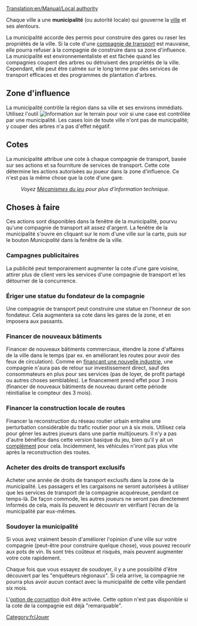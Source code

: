 [[Translation:en/Manual/Local authority]]

Chaque ville a une '''municipalité''' (ou autorité locale) qui gouverne la [[fr/Manual/Ville|ville]] et ses alentours.

La municipalité accorde des permis pour construire des gares ou raser les propriétés de la ville. Si la cote d'une [[fr/Manual/Compagnie de transport|compagnie de transport]] est mauvaise, elle pourra refuser à la compagnie de construire dans sa zone d'influence. La municipalité est environnementaliste et est fâchée quand les compagnies coupent des arbres ou détruisent des propriétés de la ville. Cependant, elle peut être calmée sur le long terme par des services de transport efficaces et des programmes de plantation d'arbres.

==Zone d'influence==
La municipalité contrôle la région dans sa ville et ses environs immédiats. Utilisez l'outil [[File:en/manual html 51cda05b.png|Information sur le terrain]] pour voir si une case est contrôlée par une municipalité. Les cases loin de toute ville n'ont pas de municipalité; y couper des arbres n'a pas d'effet négatif.

==Cotes==
La municipalité attribue une cote à chaque compagnie de transport, basée sur ses actions et sa fourniture de services de transport. Cette cote détermine les actions autorisées au joueur dans la zone d'influence. Ce n'est pas la même chose que la cote d'une gare.
:''Voyez [[fr/Manual/Mécanique du jeu#Cote de la municipalité|Mécanismes du jeu]] pour plus d'information technique.''

==Choses à faire==
Ces actions sont disponibles dans la fenêtre de la municipalité, pourvu qu'une compagnie de transport ait assez d'argent. La fenêtre de la municipalité s'ouvre en cliquant sur le nom d'une ville sur la carte, puis sur le bouton ''Municipalité'' dans la fenêtre de la ville.

===Campagnes publicitaires===
La publicité peut temporairement augmenter la cote d'une gare voisine, attirer plus de client vers les services d'une compagnie de transport et les détourner de la concurrence.

===Ériger une statue du fondateur de la compagnie===
Une compagnie de transport peut construire une statue en l'honneur de son fondateur. Cela augmentera sa cote dans les gares de la zone, et en imposera aux passants.

===Financer de nouveaux bâtiments===
Financer de nouveaux bâtiments commerciaux, étendre la zone d'affaires de la ville dans le temps (par ex. en améliorant les routes pour avoir des feux de circulation). Comme en [[fr/Manual/Industries#Prospecter de nouvelles industries|finançant une nouvelle industrie]], une compagnie n'aura pas de retour sur investissement direct, sauf des consommateurs en plus pour ses services (pas de loyer, de profit partagé ou autres choses semblables). Le financement prend effet pour 3 mois (financer de nouveaux bâtiments de nouveau durant cette période réinitialise le compteur des 3 mois).

===Financer la construction locale de routes===
Financer la reconstruction du réseau routier urbain entraîne une perturbation considérable du trafic routier pour un à six mois. Utilisez cela pour gêner les autres joueurs dans une partie multijoueurs. Il n'y a pas d'autre bénéfice dans cette version basique du jeu, bien qu'il y ait un [[fr/Archive/Manual/Settings/Supprimer les portions de route absurdes lors de la reconstruction|complément]] pour cela. Incidemment, les véhicules n'iront pas plus vite après la reconstruction des routes.

===Acheter des droits de transport exclusifs===
Acheter une année de droits de transport exclusifs dans la zone de la municipalité. Les passagers et les cargaisons ne seront autorisées à utiliser que les services de transport de la compagnie acquéreuse, pendant ce temps-là. De façon commode, les autres joueurs ne seront pas directement informés de cela, mais ils peuvent le découvrir en vérifiant l'écran de la municipalité par eux-mêmes.

===Soudoyer la municipalité===
Si vous avez vraiment besoin d'améliorer l'opinion d'une ville sur votre compagnie (peut-être pour construire quelque chose), vous pouvez recourir aux pots de vin. Ils sont très coûteux et risqués, mais peuvent augmenter votre cote rapidement.

Chaque fois que vous essayez de soudoyer, il y a une possibilité d'être découvert par les "enquêteurs régionaux". Si cela arrive, la compagnie ne pourra plus avoir aucun contact avec la municipalité de cette ville pendant six mois.

L'[[fr/Archive/Manual/Settings/Soudoyer les autorités|option de corruption]] doit être activée. Cette option n'est pas disponible si la cote de la compagnie est déjà "remarquable".

[[Category:fr/Jouer]]